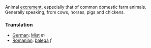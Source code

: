 Animal [[excrement]], especially that of common domestic farm animals. Generally speaking, from cows, horses, pigs and chickens.

===Translation===
*[[German]]: [[Mist]] ''m''
*[[Romanian]]: [[balegă]] ''f''